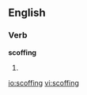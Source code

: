 ==English==

===Verb===
'''scoffing'''

# {{present participle of|scoff}}

[[io:scoffing]]
[[vi:scoffing]]